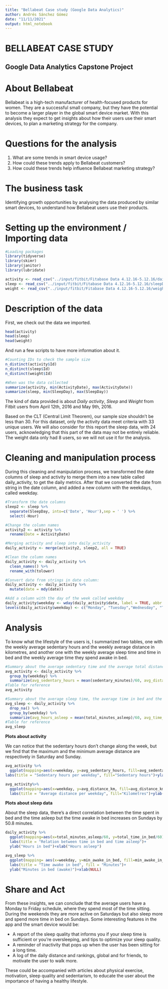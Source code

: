 ---
title: "Bellabeat Case study (Google Data Analytics)"
author: Andrés Sánchez Gómez
date: "11/11/2021"
output: html_notebook
---

# **BELLABEAT CASE STUDY**
## **Google Data Analytics Capstone Project**

# **About Bellabeat**
Bellabeat is a high-tech manufacturer of health-focused products for women. They are a successful small company, but they have the potential to become a larger player in the global smart device market. With this analysis they expect to get insights about how their users use their smart devices, to plan a marketing strategy for the company.

# **Questions for the analysis**
1. What are some trends in smart device usage?
2. How could these trends apply to Bellabeat customers?
3. How could these trends help influence Bellabeat marketing strategy?

# **The business task**
Identifying growth opportunities by analysing the data produced by similar smart devices, to understand how Bellabeat users use their products.

# **Setting up the environment / Importing data**

```{r}
#Loading packages
library(tidyverse)
library(skimr)
library(janitor)
library(lubridate)
```

```{r include=FALSE}
activity <- read_csv("../input/fitbit/Fitabase Data 4.12.16-5.12.16/dailyActivity_merged.csv")
sleep <- read_csv("../input/fitbit/Fitabase Data 4.12.16-5.12.16/sleepDay_merged.csv")
weight <- read_csv("../input/fitbit/Fitabase Data 4.12.16-5.12.16/weightLogInfo_merged.csv")
```

# **Description of the data**

First, we check out the data we imported.

```{r}
head(activity)
head(sleep)
head(weight)
```

And run a few scripts to have more information about it.

```{r}
#Counting IDs to check the sample size
n_distinct(activity$Id)
n_distinct(sleep$Id)
n_distinct(weight$Id)
```

```{r}
#When was the data collected
summarize(activity, min(ActivityDate), max(ActivityDate))
summarize(sleep, min(SleepDay), max(SleepDay))
```

The kind of data provided is about *Daily activity*, *Sleep* and *Weight* from Fitbit users from April 12th, 2016 and May 9th, 2016.

Based on the CLT (Central Limit Theorem), our sample size shouldn’t be less than 30. For this dataset, only the activity data meet criteria with 33 unique users. We will also consider for this report the sleep data, with 24 users, acknowledging that this part of the data may not be entirely reliable. The weight data only had 8 users, so we will not use it for the analysis.


# **Cleaning and manipulation process**

During this cleaning and manipulation process, we transformed the date columns of sleep and activity to merge them into a new table called daily_activity, to get the daily metrics. After that we converted the date from string in the date column, and added a new column with the weekdays, called weekday.

```{r}
#Transform the date columns
sleep2 <- sleep %>%
  separate(SleepDay, into=c('Date', 'Hour'),sep = ' ') %>%
  select(-Hour)
```

```{r}
#Change the column names 
activity2 <- activity %>%
  rename(Date = ActivityDate)
```

```{r}
#Merging activity and sleep into daily_activity
daily_activity <- merge(activity2, sleep2, all = TRUE)
```

```{r}
#Clean the column names
daily_activity <- daily_activity %>%
  clean_names() %>%
  rename_with(tolower)
```

```{r}
#Convert date from strings in date column:
daily_activity <- daily_activity %>%
  mutate(date = mdy(date))
```

```{r}
#Add a column with the day of the week called weekday
daily_activity$weekday <- wday(daily_activity$date, label = TRUE, abbr = FALSE, week_start = getOption("lubridate.week.start", 1))
levels(daily_activity$weekday) <- c("Monday", "Tuesday","Wednesday", "Thursday", "Friday", "Saturday", "Sunday")
```


# **Analysis**

To know what the lifestyle of the users is, I summarized two tables, one with the weekly average sedentary hours and the weekly average distance in kilometres, and another one with the weekly average sleep time and time in bed and the weekly average time they spend awake in bed.

```{r}
#Summary about the average sedentary time and the average total distance of each weekday
avg_activity <- daily_activity %>%
  group_by(weekday) %>%
  summarize(avg_sedentary_hours = mean(sedentary_minutes)/60, avg_distance_km = mean(total_distance))
#Table for reference
avg_activity
```

```{r}
#Summary about the average sleep time, the average time in bed and the time people spend awake in bed of each weekday
avg_sleep <- daily_activity %>%
  drop_na() %>%
  group_by(weekday) %>%
  summarize(avg_hours_asleep = mean(total_minutes_asleep)/60, avg_time_in_bed = mean(total_time_in_bed)/60, min_awake_in_bed= (avg_time_in_bed - avg_hours_asleep)*60)
#Table for reference
avg_sleep
```

**Plots about activity**

We can notice that the sedentary hours don’t change along the week, but we find that the maximum and the minimum average distance are respectively in Saturday and Sunday.

```{r}
avg_activity %>%
  ggplot(mapping=aes(x=weekday, y=avg_sedentary_hours, fill=avg_sedentary_hours))+geom_col()+
labs(title = "Sedentary hours per weekday", fill="Sedentary hours")+ylab("Sedentary hours")+xlab(NULL)
```

```{r}
avg_activity%>%
  ggplot(mapping=aes(x=weekday, y=avg_distance_km, fill=avg_distance_km))+geom_col()+
  labs(title = "Average distance per weekday", fill="Kilometres")+ylab("Distance (in km)")+xlab(NULL)
```

**Plots about sleep data**

About the sleep data, there’s a direct correlation between the time spent in bed and the time asleep but the time awake in bed increases on Sundays by 50.8 minutes.

```{r}
daily_activity %>%
  ggplot(mapping=aes(x=total_minutes_asleep/60, y=total_time_in_bed/60))+geom_point()+stat_smooth()+
  labs(title = "Relation between time in bed and time asleep")+
  ylab("Hours in bed")+xlab("Hours asleep")
```

```{r}
avg_sleep %>%
  ggplot(mapping= aes(x=weekday, y=min_awake_in_bed, fill=min_awake_in_bed))+geom_col()+
  labs(title = "Time awake in bed", fill = "Minutes")+
  ylab("Minutes in bed (awake)")+xlab(NULL)
```

# **Share and Act**

From these insights, we can conclude that the average users have a Monday to Friday schedule, where they spend most of the time sitting. During the weekends they are more active on Saturdays but also sleep more and spend more time in bed on Sundays. Some interesting features in the app and the smart device would be:

* A report of the sleep quality that informs you if your sleep time is sufficient or you’re oversleeping, and tips to optimize your sleep quality. 
* A reminder of inactivity that pops up when the user has been sitting for a long time.
* A log of the daily distance and rankings, global and for friends, to motivate the user to walk more.

These could be accompanied with articles about physical exercise, motivation, sleep quality and sedentarism, to educate the user about the importance of having a healthy lifestyle.